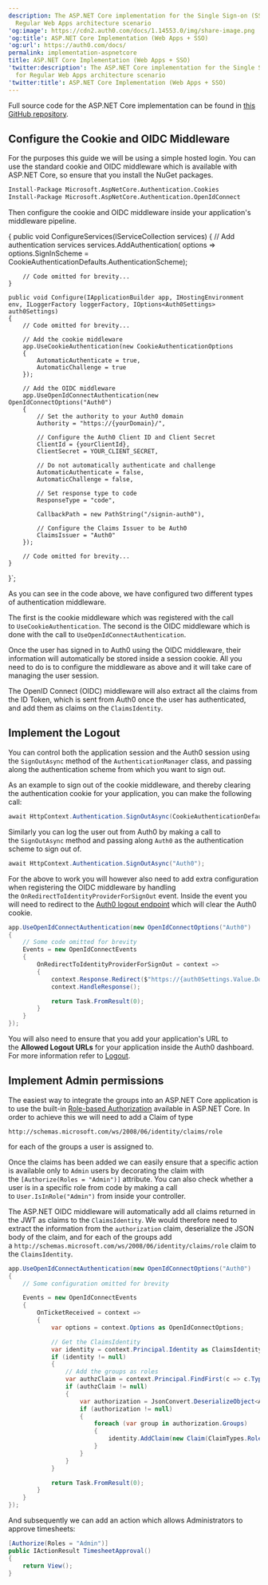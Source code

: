 ```yaml
---
description: The ASP.NET Core implementation for the Single Sign-on (SSO) for
  Regular Web Apps architecture scenario
'og:image': https://cdn2.auth0.com/docs/1.14553.0/img/share-image.png
'og:title': ASP.NET Core Implementation (Web Apps + SSO)
'og:url': https://auth0.com/docs/
permalink: implementation-aspnetcore
title: ASP.NET Core Implementation (Web Apps + SSO)
'twitter:description': The ASP.NET Core implementation for the Single Sign-on (SSO)
  for Regular Web Apps architecture scenario
'twitter:title': ASP.NET Core Implementation (Web Apps + SSO)
---
```


Full source code for the ASP.NET Core implementation can be found in [this GitHub repository](https://github.com/auth0-samples/auth0-pnp-webapp-oidc).

## Configure the Cookie and OIDC Middleware

For the purposes this guide we will be using a simple hosted login. You can use the standard cookie and OIDC middleware which is available with ASP.NET Core, so ensure that you install the NuGet packages.

```bash lines
Install-Package Microsoft.AspNetCore.Authentication.Cookies
Install-Package Microsoft.AspNetCore.Authentication.OpenIdConnect
```






Then configure the cookie and OIDC middleware inside your application's middleware pipeline.

{
    public void ConfigureServices(IServiceCollection services)
    {
        // Add authentication services
        services.AddAuthentication(
            options => options.SignInScheme = CookieAuthenticationDefaults.AuthenticationScheme);

        // Code omitted for brevity...
    }

    public void Configure(IApplicationBuilder app, IHostingEnvironment env, ILoggerFactory loggerFactory, IOptions<Auth0Settings> auth0Settings)
    {
        // Code omitted for brevity...

        // Add the cookie middleware
        app.UseCookieAuthentication(new CookieAuthenticationOptions
        {
            AutomaticAuthenticate = true,
            AutomaticChallenge = true
        });

        // Add the OIDC middleware
        app.UseOpenIdConnectAuthentication(new OpenIdConnectOptions("Auth0")
        {
            // Set the authority to your Auth0 domain
            Authority = "https://{yourDomain}/",

            // Configure the Auth0 Client ID and Client Secret
            ClientId = {yourClientId},
            ClientSecret = YOUR_CLIENT_SECRET,

            // Do not automatically authenticate and challenge
            AutomaticAuthenticate = false,
            AutomaticChallenge = false,

            // Set response type to code
            ResponseType = "code",

            CallbackPath = new PathString("/signin-auth0"),

            // Configure the Claims Issuer to be Auth0
            ClaimsIssuer = "Auth0"
        });

        // Code omitted for brevity...
    }
}`;

<AuthCodeBlock children={codeExample} language="csharp" />






As you can see in the code above, we have configured two different types of authentication middleware.

The first is the cookie middleware which was registered with the call to `UseCookieAuthentication`. The second is the OIDC middleware which is done with the call to `UseOpenIdConnectAuthentication`.

Once the user has signed in to Auth0 using the OIDC middleware, their information will automatically be stored inside a <Tooltip tip="Session Cookie: Entity that, when present, allows the user to be considered authenticated." cta="View Glossary" href="/docs/glossary?term=session+cookie">session cookie</Tooltip>. All you need to do is to configure the middleware as above and it will take care of managing the user session.

The <Tooltip tip="OpenID: Open standard for authentication that allows applications to verify users' identities without collecting and storing login information." cta="View Glossary" href="/docs/glossary?term=OpenID">OpenID</Tooltip> Connect (OIDC) middleware will also extract all the claims from the <Tooltip tip="OpenID: Open standard for authentication that allows applications to verify users' identities without collecting and storing login information." cta="View Glossary" href="/docs/glossary?term=ID+Token">ID Token</Tooltip>, which is sent from Auth0 once the user has authenticated, and add them as claims on the `ClaimsIdentity`.

## Implement the Logout

You can control both the application session and the Auth0 session using the `SignOutAsync` method of the `AuthenticationManager` class, and passing along the authentication scheme from which you want to sign out.

As an example to sign out of the cookie middleware, and thereby clearing the authentication cookie for your application, you can make the following call:

```csharp wrap lines
await HttpContext.Authentication.SignOutAsync(CookieAuthenticationDefaults.AuthenticationScheme);
```






Similarly you can log the user out from Auth0 by making a call to the `SignOutAsync` method and passing along `Auth0` as the authentication scheme to sign out of.

```csharp lines
await HttpContext.Authentication.SignOutAsync("Auth0");
```






For the above to work you will however also need to add extra configuration when registering the OIDC middleware by handling the `OnRedirectToIdentityProviderForSignOut` event. Inside the event you will need to redirect to the [Auth0 logout endpoint](https://auth0.com/docs/api/authentication/reference#logout) which will clear the Auth0 cookie.

```csharp lines
app.UseOpenIdConnectAuthentication(new OpenIdConnectOptions("Auth0")
{
    // Some code omitted for brevity
    Events = new OpenIdConnectEvents
    {
        OnRedirectToIdentityProviderForSignOut = context =>
        {
            context.Response.Redirect($"https://{auth0Settings.Value.Domain}/v2/logout?client_id={auth0Settings.Value.ClientId}&returnTo={context.Request.Scheme}://{context.Request.Host}/");
            context.HandleResponse();

            return Task.FromResult(0);
        }
    }
});
```






You will also need to ensure that you add your application's URL to the **Allowed Logout URLs** for your application inside the <Tooltip tip="Auth0 Dashboard: Auth0's main product to configure your services." cta="View Glossary" href="/docs/glossary?term=Auth0+dashboard">Auth0 dashboard</Tooltip>. For more information refer to [Logout](/docs/authenticate/login/logout).

## Implement Admin permissions

The easiest way to integrate the groups into an ASP.NET Core application is to use the built-in [Role-based Authorization](https://docs.asp.net/en/latest/security/authorization/roles.html) available in ASP.NET Core. In order to achieve this we will need to add a Claim of type

```http lines
http://schemas.microsoft.com/ws/2008/06/identity/claims/role
```






for each of the groups a user is assigned to.

Once the claims has been added we can easily ensure that a specific action is available only to `Admin` users by decorating the claim with the `[Authorize(Roles = "Admin")]` attribute. You can also check whether a user is in a specific role from code by making a call to `User.IsInRole("Admin")` from inside your controller.

The ASP.NET OIDC middleware will automatically add all claims returned in the <Tooltip tip="JSON Web Token (JWT): Standard ID Token format (and often Access Token format) used to represent claims securely between two parties." cta="View Glossary" href="/docs/glossary?term=JWT">JWT</Tooltip> as claims to the `ClaimsIdentity`. We would therefore need to extract the information from the `authorization` claim, deserialize the JSON body of the claim, and for each of the groups add a `http://schemas.microsoft.com/ws/2008/06/identity/claims/role` claim to the `ClaimsIdentity`.

```csharp lines expandable
app.UseOpenIdConnectAuthentication(new OpenIdConnectOptions("Auth0")
{
    // Some configuration omitted for brevity

    Events = new OpenIdConnectEvents
    {
        OnTicketReceived = context =>
        {
            var options = context.Options as OpenIdConnectOptions;

            // Get the ClaimsIdentity
            var identity = context.Principal.Identity as ClaimsIdentity;
            if (identity != null)
            {
                // Add the groups as roles
                var authzClaim = context.Principal.FindFirst(c => c.Type == "authorization");
                if (authzClaim != null)
                {
                    var authorization = JsonConvert.DeserializeObject<Auth0Authorization>(authzClaim.Value);
                    if (authorization != null)
                    {
                        foreach (var group in authorization.Groups)
                        {
                            identity.AddClaim(new Claim(ClaimTypes.Role, group, ClaimValueTypes.String, options.Authority));
                        }
                    }
                }
            }

            return Task.FromResult(0);
        }
    }
});
```






And subsequently we can add an action which allows Administrators to approve timesheets:

```csharp lines
[Authorize(Roles = "Admin")]
public IActionResult TimesheetApproval()
{          
    return View();
}
```




